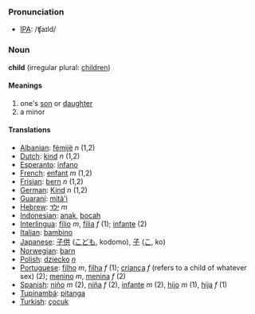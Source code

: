 === Pronunciation ===
*[[w:IPA|IPA]]: /ʧaɪld/

=== Noun ===

'''child''' (irregular plural: [[children]])

====Meanings====

#one's [[son]] or [[daughter]]
#a minor

====Translations====
*[[Albanian]]: [[fëmijë]] ''n'' (1,2)
*[[Dutch]]: [[kind]] ''n'' (1,2)
*[[Esperanto]]: [[infano]]
*[[French]]: [[enfant]] ''m'' (1,2)
*[[Frisian]]: [[bern]] ''n'' (1,2)
*[[German]]: [[Kind]] ''n'' (1,2)
*[[Guaraní]]: [[mitã'i]]
*[[Hebrew]]: [[ילד]] ''m''
*[[Indonesian]]: [[anak]], [[bocah]]
*[[Interlingua]]: [[filio]] ''m'', [[filia]] ''f'' (1); [[infante]] (2)
*[[Italian]]: [[bambino]]
*[[Japanese]]: [[子供]] ([[こども]], kodomo), [[子]] ([[こ]], ko)
*[[Norwegian]]: [[barn]]
*[[Polish]]: [[dziecko]] ''[[neuter|n]]''
*[[Portuguese]]: [[filho]] ''m'', [[filha]] ''f'' (1); [[criança]] ''f'' (refers to a child of whatever sex) (2); [[menino]] ''m'', [[menina]] ''f'' (2)
*[[Spanish]]: [[niño]] ''m'' (2), [[niña]] ''f'' (2), [[infante]] ''m'' (2), [[hijo]] ''m'' (1), [[hija]] ''f'' (1)
*[[Tupinambá]]: [[pitanga]]
*[[Turkish]]: [[çocuk]]